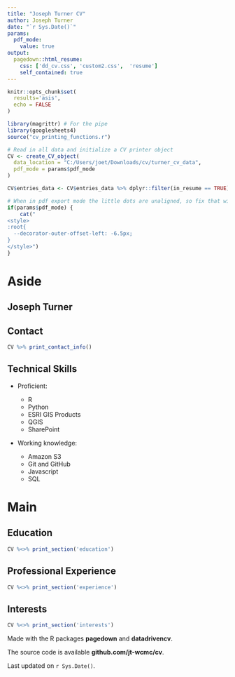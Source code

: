 ---
title: "Joseph Turner CV"
author: Joseph Turner
date: "`r Sys.Date()`"
params:
  pdf_mode:
    value: true
output:
  pagedown::html_resume:
    css: ['dd_cv.css', 'custom2.css',  'resume']
    self_contained: true
---

```{r, include=FALSE}
knitr::opts_chunk$set(
  results='asis', 
  echo = FALSE
)

library(magrittr) # For the pipe
library(googlesheets4)
source("cv_printing_functions.r")

# Read in all data and initialize a CV printer object
CV <- create_CV_object(
  data_location = "C:/Users/joet/Downloads/cv/turner_cv_data",  
  pdf_mode = params$pdf_mode
)

CV$entries_data <- CV$entries_data %>% dplyr::filter(in_resume == TRUE)

```


```{r}
# When in pdf export mode the little dots are unaligned, so fix that with some conditional CSS.
if(params$pdf_mode) {
    cat("
<style>
:root{
  --decorator-outer-offset-left: -6.5px;
}
</style>")
}
```


Aside
================================================================================
Joseph Turner {#title}
--------------------------------------------------------------------------------

Contact {#contact}
--------------------------------------------------------------------------------

```{r}
CV %>% print_contact_info()
```


Technical Skills {#skills}
--------------------------------------------------------------------------------

- Proficient:

  - R
  - Python
  - ESRI GIS Products
  - QGIS
  - SharePoint

- Working knowledge:
  - Amazon S3
  - Git and GitHub
  - Javascript
  - SQL 

Main
================================================================================

Education {data-icon=graduation-cap data-concise=true}
--------------------------------------------------------------------------------

```{r}
CV %<>% print_section('education')
```


Professional Experience {data-icon=laptop}
--------------------------------------------------------------------------------

```{r}
CV %<>% print_section('experience')
```


Interests {data-icon=info-circle}
--------------------------------------------------------------------------------

```{r}
CV %<>% print_section('interests')
```


::: aside


Made with the R packages **pagedown** and **datadrivencv**.

The source code is available **github.com/jt-wcmc/cv**.

Last updated on `r Sys.Date()`.

:::
